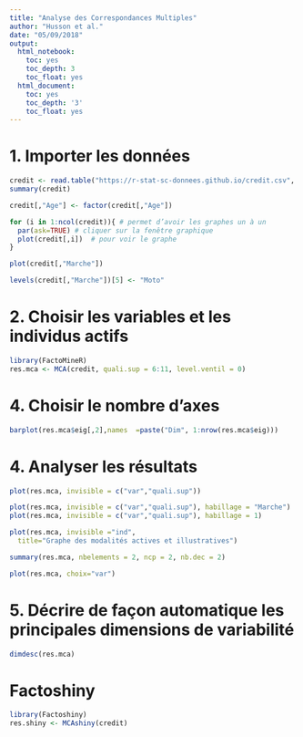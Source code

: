 ---
title: "Analyse des Correspondances Multiples"
author: "Husson et al."
date: "05/09/2018"
output:
  html_notebook:
    toc: yes
    toc_depth: 3
    toc_float: yes
  html_document:
    toc: yes
    toc_depth: '3'
    toc_float: yes
---

# 1. Importer les données

```{r}
credit <- read.table("https://r-stat-sc-donnees.github.io/credit.csv", sep = ";", header=TRUE)
summary(credit)
```

```{r}
credit[,"Age"] <- factor(credit[,"Age"])
```

```{r, eval = FALSE}
for (i in 1:ncol(credit)){ # permet d’avoir les graphes un à un
  par(ask=TRUE) # cliquer sur la fenêtre graphique
  plot(credit[,i])  # pour voir le graphe
} 
```

```{r, echo = FALSE}
plot(credit[,"Marche"])
```

```{r}
levels(credit[,"Marche"])[5] <- "Moto"
```

# 2. Choisir les variables et les individus actifs

```{r,message=FALSE,warning=FALSE}
library(FactoMineR)
res.mca <- MCA(credit, quali.sup = 6:11, level.ventil = 0)
```

# 4. Choisir le nombre d’axes

```{r,fig.width=6,fig.height=5}
barplot(res.mca$eig[,2],names  =paste("Dim", 1:nrow(res.mca$eig)))
```

# 4. Analyser les résultats

```{r,message=FALSE,warning=FALSE}
plot(res.mca, invisible = c("var","quali.sup"))
```

```{r,message=FALSE,warning=FALSE}
plot(res.mca, invisible = c("var","quali.sup"), habillage = "Marche")
plot(res.mca, invisible = c("var","quali.sup"), habillage = 1)
```


```{r,message=FALSE,warning=FALSE}
plot(res.mca, invisible ="ind",
  title="Graphe des modalités actives et illustratives")
```

```{r,message=FALSE,warning=FALSE}
summary(res.mca, nbelements = 2, ncp = 2, nb.dec = 2)
```

```{r,message=FALSE,warning=FALSE}
plot(res.mca, choix="var")
```

# 5. Décrire de façon automatique les principales dimensions de variabilité

```{r,message=FALSE,warning=FALSE}
dimdesc(res.mca)
```
# Factoshiny

```{r,message=FALSE,warning=FALSE, eval = FALSE}
library(Factoshiny)
res.shiny <- MCAshiny(credit)
```



